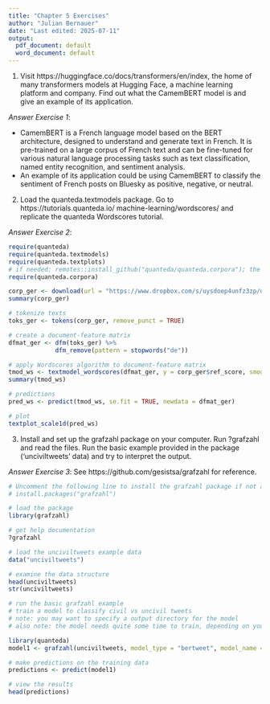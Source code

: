 ```yaml
---
title: "Chapter 5 Exercises"
author: "Julian Bernauer"
date: "Last edited: 2025-07-11"
output:
  pdf_document: default
  word_document: default
---
```



1. Visit https://huggingface.co/docs/transformers/en/index, the home of many transformers models at Hugging Face, a machine learning platform and company. Find out what the CamemBERT model is and give an example of its application.

*Answer Exercise 1*:

- CamemBERT is a French language model based on the BERT architecture, designed to understand and generate text in French. It is pre-trained on a large corpus of French text and can be fine-tuned for various natural language processing tasks such as text classification, named entity recognition, and sentiment analysis. 
- An example of its application could be using CamemBERT to classify the sentiment of French posts on Bluesky as positive, negative, or neutral.


2. Load the quanteda.textmodels package. Go to https://tutorials.quanteda.io/ machine-learning/wordscores/ and replicate the quanteda Wordscores tutorial.

*Answer Exercise 2*:

```r
require(quanteda)
require(quanteda.textmodels)
require(quanteda.textplots)
# if needed: remotes::install_github("quanteda/quanteda.corpora"); the other packages are available on CRAN
require(quanteda.corpora)

corp_ger <- download(url = "https://www.dropbox.com/s/uysdoep4unfz3zp/data_corpus_germanifestos.rds?dl=1")
summary(corp_ger)

# tokenize texts
toks_ger <- tokens(corp_ger, remove_punct = TRUE)

# create a document-feature matrix
dfmat_ger <- dfm(toks_ger) %>% 
             dfm_remove(pattern = stopwords("de"))

# apply Wordscores algorithm to document-feature matrix
tmod_ws <- textmodel_wordscores(dfmat_ger, y = corp_ger$ref_score, smooth = 1)
summary(tmod_ws)

# predictions 
pred_ws <- predict(tmod_ws, se.fit = TRUE, newdata = dfmat_ger)

# plot
textplot_scale1d(pred_ws)
```


3. Install and set up the grafzahl package on your computer. Run ?grafzahl and read the files. Run the basic example provided in the package ('unciviltweets' data) and try to interpret the output.

*Answer Exercise 3*: See https://github.com/gesistsa/grafzahl for reference. 

```r
# Uncomment the following line to install the grafzahl package if not already installed
# install.packages("grafzahl")

# load the package
library(grafzahl)

# get help documentation
?grafzahl

# load the unciviltweets example data
data("unciviltweets")

# examine the data structure
head(unciviltweets)
str(unciviltweets)

# run the basic grafzahl example
# train a model to classify civil vs uncivil tweets
# note: you may want to specify a output directory for the model
# also note: the model needs quite some time to train, depending on your machine and the data size (in my case: several hours)

library(quanteda)
model1 <- grafzahl(unciviltweets, model_type = "bertweet", model_name = "vinai/bertweet-base")

# make predictions on the training data
predictions <- predict(model1)

# view the results
head(predictions)
```